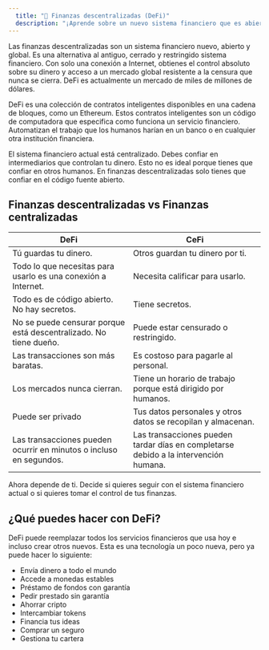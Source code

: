 ```yaml
---
  title: "🧱 Finanzas descentralizadas (DeFi)"
  description: "¡Aprende sobre un nuevo sistema financiero que es abierto, resistente a la censura y global!"
---
```


Las finanzas descentralizadas son un sistema financiero nuevo, abierto y global. Es una alternativa al antiguo, cerrado y restringido sistema financiero. Con solo una conexión a Internet, obtienes el control absoluto sobre su dinero y acceso a un mercado global resistente a la censura que nunca se cierra. DeFi es actualmente un mercado de miles de millones de dólares.

DeFi es una colección de contratos inteligentes disponibles en una cadena de bloques, como un Ethereum. Estos contratos inteligentes son un código de computadora que especifica como funciona un servicio financiero. Automatizan el trabajo que los humanos harían en un banco o en cualquier otra institución financiera.

El sistema financiero actual está centralizado. Debes confiar en intermediarios que controlan tu dinero. Esto no es ideal porque tienes que confiar en otros humanos. En finanzas descentralizadas solo tienes que confiar en el código fuente abierto.

## Finanzas descentralizadas vs Finanzas centralizadas

| DeFi                                                               | CeFi                                                                                 |
| ------------------------------------------------------------------ | ------------------------------------------------------------------------------------ |
| Tú guardas tu dinero.                                              | Otros guardan tu dinero por ti.                                                      |
| Todo lo que necesitas para usarlo es una conexión a Internet.      | Necesita calificar para usarlo.                                                      |
| Todo es de código abierto. No hay secretos.                        | Tiene secretos.                                                                      |
| No se puede censurar porque está descentralizado. No tiene dueño.  | Puede estar censurado o restringido.                                                 |
| Las transacciones son más baratas.                                 | Es costoso para pagarle al personal.                                                 |
| Los mercados nunca cierran.                                        | Tiene un horario de trabajo porque está dirigido por humanos.                        |
| Puede ser privado                                                  | Tus datos personales y otros datos se recopilan y almacenan.                         |
| Las transacciones pueden ocurrir en minutos o incluso en segundos. | Las transacciones pueden tardar días en completarse debido a la intervención humana. |

Ahora depende de ti. Decide si quieres seguir con el sistema financiero actual o si quieres tomar el control de tus finanzas.

## ¿Qué puedes hacer con DeFi?

DeFi puede reemplazar todos los servicios financieros que usa hoy e incluso crear otros nuevos. Esta es una tecnología un poco nueva, pero ya puede hacer lo siguiente:

- Envía dinero a todo el mundo
- Accede a monedas estables
- Préstamo de fondos con garantía
- Pedir prestado sin garantía
- Ahorrar cripto
- Intercambiar tokens
- Financia tus ideas
- Comprar un seguro
- Gestiona tu cartera
